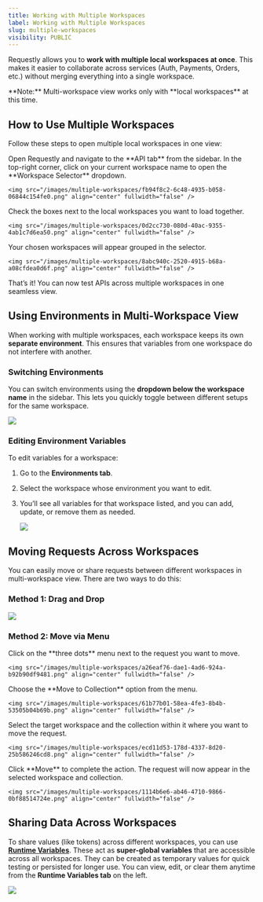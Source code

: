 ```yaml
---
title: Working with Multiple Workspaces
label: Working with Multiple Workspaces
slug: multiple-workspaces
visibility: PUBLIC
---
```

Requestly allows you to **work with multiple local workspaces at once**. This makes it easier to collaborate across services (Auth, Payments, Orders, etc.) without merging everything into a single workspace.

<Warning>
  **Note:** Multi-workspace view works only with **local workspaces** at this time.
</Warning>

## How to Use Multiple Workspaces

Follow these steps to open multiple local workspaces in one view:

<Steps>
  <Step title="Open the API Tab">
    Open Requestly and navigate to the **API tab** from the sidebar.
  </Step>

  <Step title="Open the Workspace Selector">
    In the top-right corner, click on your current workspace name to open the **Workspace Selector** dropdown.

    <img src="/images/multiple-workspaces/fb94f8c2-6c48-4935-b058-06844c154fe0.png" align="center" fullwidth="false" />
  </Step>

  <Step title="Select Multiple Workspaces">
    Check the boxes next to the local workspaces you want to load together.

    <img src="/images/multiple-workspaces/0d2cc730-080d-40ac-9355-4ab1c7d6ea50.png" align="center" fullwidth="false" />
  </Step>

  <Step title="View Workspaces in the Selector">
    Your chosen workspaces will appear grouped in the selector.

    <img src="/images/multiple-workspaces/8abc940c-2520-4915-b68a-a08cfdea0d6f.png" align="center" fullwidth="false" />
  </Step>
</Steps>

That’s it! You can now test APIs across multiple workspaces in one seamless view.

## Using Environments in Multi-Workspace View

When working with multiple workspaces, each workspace keeps its own **separate environment**. This ensures that variables from one workspace do not interfere with another.

### **Switching Environments**

You can switch environments using the **dropdown below the workspace name** in the sidebar. This lets you quickly toggle between different setups for the same workspace.

<img src="/images/multiple-workspaces/d1037ea6-e3c5-4134-b7d2-655034740c40.png" align="center" fullwidth="false" />

### **Editing Environment Variables**

To edit variables for a workspace:

1. Go to the **Environments tab**.

2. Select the workspace whose environment you want to edit.

3. You’ll see all variables for that workspace listed, and you can add, update, or remove them as needed.

   <img src="/images/multiple-workspaces/60cea11b-0135-4d76-ae7e-51845142f3a3.png" align="center" fullwidth="false" />

## Moving Requests Across Workspaces

You can easily move or share requests between different workspaces in multi-workspace view. There are two ways to do this:

### **Method 1: Drag and Drop**

<img src="/images/multiple-workspaces/3e18caf2-cb3a-404b-8133-d882ae9e2410.gif" align="center" fullwidth="false" />

### **Method 2: Move via Menu**

<Steps>
  <Step title="Open the Request Menu">
    Click on the **three dots** menu next to the request you want to move.

    <img src="/images/multiple-workspaces/a26eaf76-dae1-4ad6-924a-b92b90df9481.png" align="center" fullwidth="false" />
  </Step>

  <Step title="Select “Move to Collection”">
    Choose the **Move to Collection** option from the menu.

    <img src="/images/multiple-workspaces/61b77b01-58ea-4fe3-8b4b-53505b04b69b.png" align="center" fullwidth="false" />
  </Step>

  <Step title="Choose Workspace and Collection">
    Select the target workspace and the collection within it where you want to move the request.

    <img src="/images/multiple-workspaces/ecd11d53-178d-4337-8d20-25b586246cd8.png" align="center" fullwidth="false" />
  </Step>

  <Step title="Confirm Move">
    Click **Move** to complete the action. The request will now appear in the selected workspace and collection.

    <img src="/images/multiple-workspaces/1114b6e6-ab46-4710-9866-0bf88514724e.png" align="center" fullwidth="false" />
  </Step>
</Steps>

## Sharing Data Across Workspaces

To share values (like tokens) across different workspaces, you can use [**Runtime Variables**](/general/api-client/environments-and-variables/runtime-variables). These act as **super-global variables** that are accessible across all workspaces. They can be created as temporary values for quick testing or persisted for longer use. You can view, edit, or clear them anytime from the **Runtime Variables tab** on the left.

<img src="/images/multiple-workspaces/23463a1c-cdde-4070-b4b3-93e9b230d24a.png" align="center" fullwidth="false" />
